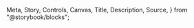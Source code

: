   Meta,
  Story,
  Controls,
  Canvas,
  Title,
  Description,
  Source,
} from "@storybook/blocks";

<Meta of={TooltipStories} />

<Title />
<Description />
**Table of content:**

- [Overview](#overview)
- [Properties](#properties)

## Overview

Import `TooltipModule` to your module before using `<ngx-tooltip>` component

```ts
import { TooltipModule } from "ngx-relic";

@NgModule({
  declarations: [AppComponent],
  imports: [BrowserModule, TooltipModule],
  bootstrap: [AppComponent],
})
export class AppModule {}
```

Using `<ngx-tooltip>` component in the html template

<Source of={TooltipStories.TooltipExample} />
<Canvas of={TooltipStories.TooltipExample} />

## Properties

<Controls />
